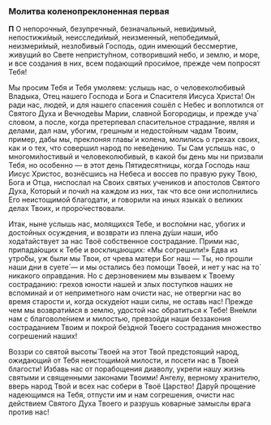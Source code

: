### Молитва коленопреклоненная первая

**П** О непорочный, безупречный, безначальный, неви́димый, непостижи́мый, неисследи́мый, неизменный, непобедимый, неизмери́мый, незло́бивый Господь, один имеющий бессмертие, живущий во Свете непристу́пном, сотворивший небо, и землю, и море, и все создания в них, всем подающий проси́мое, прежде чем попросят Тебя!

Мы просим Тебя и Тебя умоляем: услышь нас, о человеколюбивый Владыка, Отец нашего Господа и Бога и Спасителя Иисуса Христа! Он ради нас, людей, и для нашего спасения сошёл с Небес и воплотился от Святого Духа и Вечноде́вы Марии, славной Богородицы, и прежде уча́ словом, а после, когда претерпевал спасительное страдание, являя и делами, дал нам, убогим, грешным и недостойным чадам Твоим, пример, дабы мы, преклоняя главы́ и колена, молились о грехах своих, как и о тех, что совершил народ по неве́дению. Ты Сам услышь нас, о многоми́лостивый и человеколюбивый, в какой бы день мы ни призвали Тебя, но особенно — в этот день Пятидесятницы, когда Господь наш Иисус Христос, вознёсшись на Небеса и воссев по правую руку Твою, Бога и Отца, ниспослал на Своих святых учеников и апостолов Святого Духа, Который и почи́л на каждом из них, так что все они исполнились Его неистощимой благодати, и говорили на иных языка́х о великих делах Твоих, и проро́чествовали.

Итак, ныне услышь нас, молящихся Тебе, и воспо́мни нас, убогих и достойных осуждения, и возврати из плена ду́ши наши, ибо хода́тайствует за нас Твоё собственное сострадание. Прими нас, припада́ющих к Тебе и восклицающих: «Мы согрешили!» Едва из утро́бы, уж были мы Твои, от чрева матери Бог наш — Ты, но прошли наши дни в суете́ — и мы остались без помощи Твоей, и нет у нас на то́ никакого оправдания. Но с дерзновением мы взываем к Твоему состраданию: грехов юности нашей и злых поступков наших не вспоминай и от неприметного нам очисти нас, не отвергни нас во время старости и, когда оскуде́ют наши силы, не оставь нас! Прежде чем мы возврати́мся в землю, удостой нас обратиться к Тебе! Вне́мли нам с благоволе́нием и милостью, превзойди наши беззакония состраданием Твоим и покрой бе́здной Твоего сострадания множество согрешений наших!

Воззри со святой высоты́ Твоей на этот Твой предстоящий народ, ожидающий от Тебя неистощи́мой милости, и посети нас в Твоей благости! Избавь нас от порабощения диаволу, укрепи нашу жизнь святыми и священными законами Твоими! Ангелу, верному хранителю, вверь народ Твой и всех нас собери в Твоё Царство! Дару́й прощение надеющимся на Тебя, отпусти им и нам согрешения, очисти нас действием Святого Духа Твоего и разрушь коварные замыслы врага против нас!
